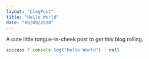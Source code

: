 ```yaml
---
layout: "blogPost"
title: "Hello World"
date: "08/09/2020"
---
```


A cute little tongue-in-cheek post to get this blog rolling.

```js
success ? console.log("Hello World") : null
```
